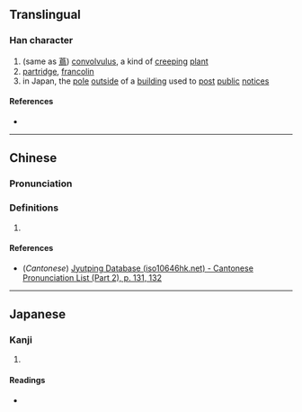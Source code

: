 {{character info}}
==Translingual==

===Han character===
{{Han char|rn=75|rad=木|as=11|sn=15|four=|canj=DHAF|ids=⿰木鳥}}

# (same as [[蔦]]) [[convolvulus]], a kind of [[creep]]ing [[plant]]
# [[partridge]], [[francolin]]
# in Japan, the [[pole]] [[outside]] of a [[building]] used to [[post]] [[public]] [[notice]]s

====References====
* {{Han ref|kx=0551.040|dkj=15455|dj=0939.040|hdz=21282.060|uh=6A22|ud=27170}}

----

==Chinese==
{{zh-forms|s=㭤}}

===Pronunciation===
{{zh-pron
|m=niǎo
|c=niu5,liu5
|mc=
|oc=
|ma=
|cat=n
}}

===Definitions===
{{zh-hanzi}}

# {{rfdef|zh}}

====References====
* (''Cantonese'') [http://www.iso10646hk.net/jp/document/download.jsp Jyutping Database (iso10646hk.net) - Cantonese Pronunciation List (Part 2), p. 131, 132]

----

==Japanese==

===Kanji===
{{ja-kanji|grade=|rs=木11}}

# {{rfdef|ja|sort=木11}}

====Readings====
* {{ja-readings
|goon=ちょう, もく
|kanon=ちょう, ぼく|kun=[[つた]] (tsuta)}}